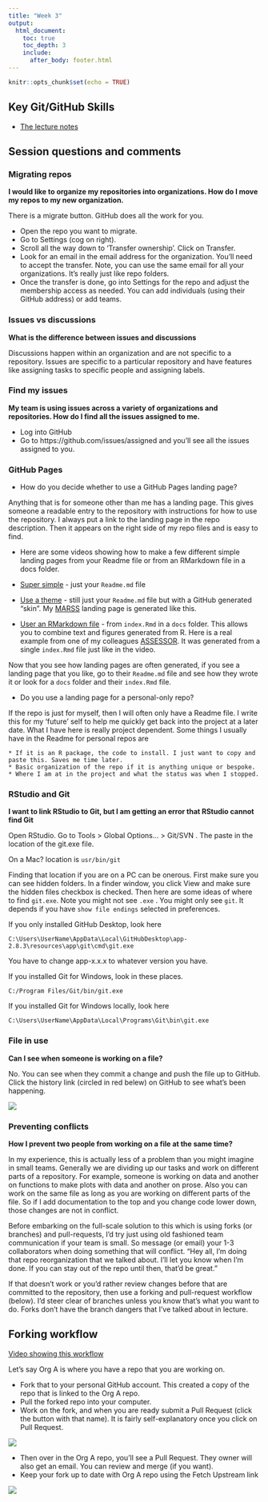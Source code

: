 ```yaml
---
title: "Week 3"
output:
  html_document:
    toc: true
    toc_depth: 3
    include:
      after_body: footer.html
---
```


```r
knitr::opts_chunk$set(echo = TRUE)
```

## Key Git/GitHub Skills

* [The lecture notes](week3-github.html)

## Session questions and comments

### Migrating repos

**I would like to organize my repositories into organizations. How do I move my repos to my new organization.**

There is a migrate button. GitHub does all the work for you.

* Open the repo you want to migrate. 
* Go to Settings (cog on right). 
* Scroll all the way down to 'Transfer ownership'. Click on Transfer.
* Look for an email in the email address for the organization. You'll need to accept the transfer. Note, you can use the same email for all your organizations. It's really just like repo folders.
* Once the transfer is done, go into Settings for the repo and adjust the membership access as needed. You can add individuals (using their GitHub address) or add teams.

### Issues vs discussions

**What is the difference between issues and discussions**

Discussions happen within an organization and are not specific to a repository. Issues are specific to a particular repository and have features like assigning tasks to specific people and assigning labels.

### Find my issues

**My team is using issues across a variety of organizations and repositories. How do I find all the issues assigned to me.**

* Log into GitHub
* Go to https://github.com/issues/assigned and you'll see all the issues assigned to you.

### GitHub Pages

* How do you decide whether to use a GitHub Pages landing page?

Anything that is for someone other than me has a landing page. This gives someone a readable entry to the repository with instructions for how to use the repository. I always put a link to the landing page in the repo description. Then it appears on the right side of my repo files and is easy to find.

* Here are some videos showing how to make a few different simple landing pages from your Readme file or from an RMarkdown file in a docs folder.

* [Super simple](https://youtu.be/HIAvNi-4TkU) - just your `Readme.md` file
* [Use a theme](https://youtu.be/gNVcAnds-Ys) - still just your `Readme.md` file but with a GitHub generated "skin". My [MARSS](https://nwfsc-timeseries.github.io/MARSS/) landing page is generated like this.
* [User an RMarkdown file](https://youtu.be/fA5BeCaX1eo) - from `index.Rmd` in a `docs` folder. This allows you to combine text and figures generated from R. Here is a real example from one of my colleagues [ASSESSOR](https://mdscheuerell.github.io/ASSESSOR/). It was generated from a single `index.Rmd` file just like in the video.

Now that you see how landing pages are often generated, if you see a landing page that you like, go to their `Readme.md` file and see how they wrote it or look for a `docs` folder and their `index.Rmd` file.


* Do you use a landing page for a personal-only repo?

If the repo is just for myself, then I will often only have a Readme file. I write this for my 'future' self to help me quickly get back into the project at a later date. What I have here is really project dependent. Some things I usually have in the Readme for personal repos are

    * If it is an R package, the code to install. I just want to copy and paste this. Saves me time later.
    * Basic organization of the repo if it is anything unique or bespoke.
    * Where I am at in the project and what the status was when I stopped.


### RStudio and Git

**I want to link RStudio to Git, but I am getting an error that RStudio cannot find Git**

Open RStudio. Go to Tools > Global Options... > Git/SVN . The paste in the location of the git.exe file. 

On a Mac? location is `usr/bin/git`

Finding that location if you are on a PC can be onerous. First make sure you can see hidden folders. In a finder window, you click View and make sure the hidden files checkbox is checked. Then here are some ideas of where to find `git.exe`. Note you might not see `.exe` . You might only see `git`. It depends if you have `show file endings` selected in preferences.

If you only installed GitHub Desktop, look here 
```
C:\Users\UserName\AppData\Local\GitHubDesktop\app-2.8.3\resources\app\git\cmd\git.exe
```
You have to change app-x.x.x to whatever version you have.

If you installed Git for Windows, look in these places.
```
C:/Program Files/Git/bin/git.exe
```
If you installed Git for Windows locally, look here
```
C:\Users\UserName\AppData\Local\Programs\Git\bin\git.exe
```

### File in use

**Can I see when someone is working on a file?**

No. You can see when they commit a change and push the file up to GitHub. Click the history link (circled in red belew) on GitHub to see what's been happening.

![](images/history-github.png)

### Preventing conflicts

**How I prevent two people from working on a file at the same time?**

In my experience, this is actually less of a problem than you might imagine in small teams. Generally we are dividing up our tasks and work on different parts of a repository. For example, someone is working on data and another on functions to make plots with data and another on prose. Also you can work on the same file as long as you are working on different parts of the file.  So if I add documentation to the top and you change code lower down, those changes are not in conflict.

Before embarking on the full-scale solution to this which is using forks (or branches) and pull-requests, I'd try just using old fashioned team communication if your team is small. So message (or email) your 1-3 collaborators when doing something that will conflict. "Hey all, I'm doing that repo reorganization that we talked about. I'll let you know when I'm done. If you can stay out of the repo until then, that'd be great."

If that doesn't work or you'd rather review changes before that are committed to the repository, then use a forking and pull-request workflow (below). I'd steer clear of branches unless you know that's what you want to do. Forks don't have the branch dangers that I've talked about in lecture.

## Forking workflow

[Video showing this workflow](https://youtu.be/q3L6Z0zvo_4)

Let's say Org A is where you have a repo that you are working on.

* Fork that to your personal GitHub account. This created a copy of the repo that is linked to the Org A repo.
* Pull the forked repo into your computer.
* Work on the fork, and when you are ready submit a Pull Request (click the button with that name). It is fairly self-explanatory once you click on Pull Request.

![](images/pullrequest.png)

* Then over in the Org A repo, you'll see a Pull Request. They owner will also get an email. You can review and merge (if you want).
* Keep your fork up to date with Org A repo using the Fetch Upstream link

![](images/fetchupstream.png)




 

